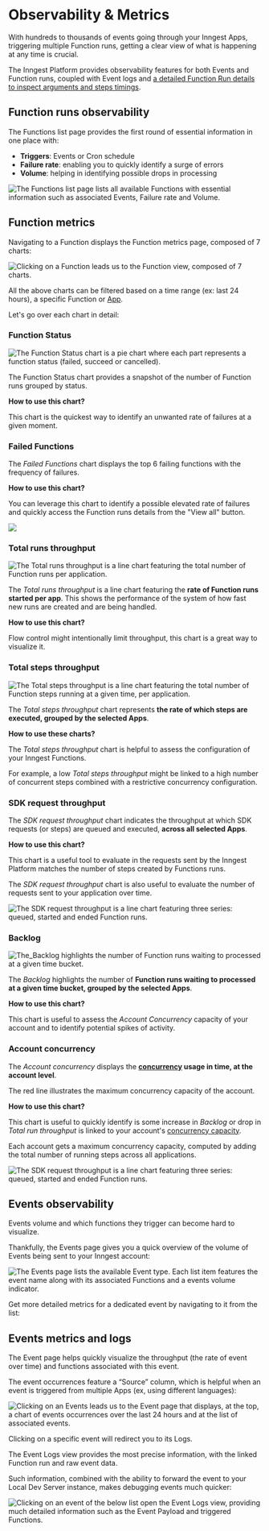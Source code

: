 
# Observability & Metrics


With hundreds to thousands of events going through your Inngest Apps, triggering multiple Function runs, getting a clear view of what is happening at any time is crucial.

The Inngest Platform provides observability features for both Events and Function runs, coupled with Event logs and [a detailed Function Run details to inspect arguments and steps timings](/docs/platform/monitor/inspecting-function-runs).

## Function runs observability

The Functions list page provides the first round of essential information in one place with:

- **Triggers**: Events or Cron schedule
- **Failure rate**: enabling you to quickly identify a surge of errors
- **Volume**: helping in identifying possible drops in processing

![The Functions list page lists all available Functions with essential information such as associated Events, Failure rate and Volume.](/assets/docs/platform/monitor/observability-metrics/functions-list.png)

## Function metrics

Navigating to a Function displays the Function metrics page, composed of 7 charts:

![Clicking on a Function leads us to the Function view, composed of 7 charts.](/assets/docs/platform/monitor/observability-metrics/function-view.png)

All the above charts can be filtered based on a time range (ex: last 24 hours), a specific Function or [App](/docs/platform/manage/apps).

Let's go over each chart in detail:



### Function Status

<Row>

<Col>

![The Function Status chart is a pie chart where each part represents a function status (failed, succeed or cancelled).](/assets/docs/platform/monitor/observability-metrics/function-metrics-runs.png)


</Col>

<Col>

<div className="pt-5">

The Function Status chart provides a snapshot of the number of Function runs grouped by status.

<Callout variant="info">

**How to use this chart?**

This chart is the quickest way to identify an unwanted rate of failures at a given moment.
</Callout>

</div>

</Col>

</Row>


### Failed Functions

<Row>

<Col>


The _Failed Functions_ chart displays the top 6 failing functions with the frequency of failures.


<Callout variant="info">

**How to use this chart?**

You can leverage this chart to identify a possible elevated rate of failures and quickly access the Function runs details from the "View all" button.

</Callout>

</Col>

<Col>

![](/assets/docs/platform/monitor/observability-metrics/failed-functions-chart.png)



</Col>

</Row>



### Total runs throughput


<Row>

<Col>

![The Total runs throughput is a line chart featuring the total number of Function runs per application.](/assets/docs/platform/monitor/observability-metrics/function-metrics-throughput.png)

</Col>

<Col>

The _Total runs throughput_ is a line chart featuring the **rate of Function runs started per app**. This shows the performance of the system of how fast new runs are created and are being handled.

<Callout variant="info">

**How to use this chart?**

Flow control might intentionally limit throughput, this chart is a great way to visualize it.
</Callout>


</Col>

</Row>


### Total steps throughput


<Row>

<Col>


![The Total steps throughput is a line chart featuring the total number of Function steps running at a given time, per application.](/assets/docs/platform/monitor/observability-metrics/total-steps-throughput.png)


</Col>

<Col>

The _Total steps throughput_ chart represents **the rate of which steps are executed, grouped by the selected Apps**.

<Callout variant="info">

**How to use these charts?**

The _Total steps throughput_ chart is helpful to assess the configuration of your Inngest Functions.

For example, a low _Total steps throughput_ might be linked to a high number of concurrent steps combined with a restrictive concurrency configuration.

</Callout>

</Col>

</Row>



### SDK request throughput

<Row>

<Col>

The _SDK request throughput_ chart indicates the throughput at which SDK requests (or steps) are queued and executed, **across all selected Apps**.

<Callout variant="info">

**How to use this chart?**

This chart is a useful tool to evaluate in the requests sent by the Inngest Platform matches the number of steps created by Functions runs.

The _SDK request throughput_ chart is also useful to evaluate the number of requests sent to your application over time.

</Callout>

</Col>

<Col>

![The SDK request throughput is a line chart featuring three series: queued, started and ended Function runs.](/assets/docs/platform/monitor/observability-metrics/function-metrics-sdk-request-throughput.png)


</Col>

</Row>



### Backlog

<Row>

<Col>


![The_Backlog highlights the number of Function runs waiting to processed at a given time bucket.](/assets/docs/platform/monitor/observability-metrics/backlog.png)

</Col>

<Col>

The _Backlog_ highlights the number of **Function runs waiting to processed at a given time bucket, grouped by the selected Apps**.

<Callout variant="info">

**How to use this chart?**

This chart is useful to assess the _Account Concurrency_ capacity of your account and to identify potential spikes of activity.

</Callout>


</Col>

</Row>



### Account concurrency

<Row>

<Col>

The _Account concurrency_ displays the **[concurrency](/docs/guides/concurrency) usage in time, at the account level**.

The red line illustrates the maximum concurrency capacity of the account.

<Callout variant="info">

**How to use this chart?**

This chart is useful to quickly identify is some increase in _Backlog_ or drop in _Total run throughput_ is linked to your account's [concurrency capacity](/docs/guides/concurrency).

Each account gets a maximum concurrency capacity, computed by adding the total number of running steps across all applications.


</Callout>

</Col>

<Col>

![The SDK request throughput is a line chart featuring three series: queued, started and ended Function runs.](/assets/docs/platform/monitor/observability-metrics/account-concurrency.png)


</Col>

</Row>


## Events observability

Events volume and which functions they trigger can become hard to visualize.

Thankfully, the Events page gives you a quick overview of the volume of Events being sent to your Inngest account:

![The Events page lists the available Event type. Each list item features the event name along with its associated Functions and a events volume indicator.](/assets/docs/platform/monitor/observability-metrics/events-list.png)

Get more detailed metrics for a dedicated event by navigating to it from the list:

## Events metrics and logs

The Event page helps quickly visualize the throughput (the rate of event over time) and functions associated with this event.

The event occurrences feature a “Source” column, which is helpful when an event is triggered from multiple Apps (ex, using different languages):

![Clicking on an Events leads us to the Event page that displays, at the top, a chart of events occurrences over the last 24 hours and at the list of associated events.](/assets/docs/platform/monitor/observability-metrics/event-view.png)

Clicking on a specific event will redirect you to its Logs.

The Event Logs view provides the most precise information, with the linked Function run and raw event data.

Such information, combined with the ability to forward the event to your Local Dev Server instance, makes debugging events much quicker:

![Clicking on an event of the below list open the Event Logs view, providing much detailed information such as the Event Payload and triggered Functions.](/assets/docs/platform/monitor/observability-metrics/event-logs-view.png)

